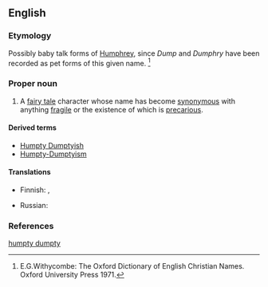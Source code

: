 ==English==
{{wikipedia}}

===Etymology===
Possibly baby talk forms of [[Humphrey]], since  ''Dump'' and ''Dumphry'' have been recorded as pet forms of this given name. <ref> E.G.Withycombe: The Oxford Dictionary of English Christian Names. Oxford University Press 1971. </ref>

===Proper noun===
{{en-proper noun}}

#A [[fairy tale]] character whose name has become [[synonymous]] with anything [[fragile]] or the existence of which is [[precarious]].

====Derived terms====
* [[Humpty Dumptyish]]
* [[Humpty-Dumptyism]]

====Translations====
{{trans-top|fairy tale character}}
* Finnish: {{t|fi|Lilleri Lalleri}}, {{t|fi|Tyyris Tyllerö}}
{{trans-mid}}
* Russian: {{t|ru|Шалтай-Болтай}}
{{trans-bottom}}

===References===
<references/>

[[Category:Reduplication|humpty dumpty]]